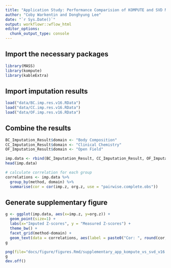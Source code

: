 ```yaml
---
title: "Application Study: Performance Comparision of KOMPUTE and SVD Matrix Completion"
author: "Coby Warkentin and Donghyung Lee"
date: "`r Sys.Date()`"
output: workflowr::wflow_html
editor_options:
  chunk_output_type: console
---
```



## Import the necessary packages
```r
library(MASS)
library(kompute)
library(kableExtra)
```

## Import imputation results
```r
load("data/BC.imp.res.v16.RData")
load("data/CC.imp.res.v16.RData")
load("data/OF.imp.res.v16.RData")
```

## Combine the results
```r
BC_Imputation_Result$domain <- "Body Composition"
CC_Imputation_Result$domain <- "Clinical Chemistry"
OF_Imputation_Result$domain <- "Open Field"

imp.data <- rbind(BC_Imputation_Result, CC_Imputation_Result, OF_Imputation_Result)
head(imp.data)

# calculate correlation for each group
correlations <- imp.data %>% 
  group_by(method, domain) %>%
  summarise(cor = cor(imp.z, org.z, use = "pairwise.complete.obs"))

```

## Generate supplementary figure
```r
g <- ggplot(imp.data, aes(x=imp.z, y=org.z)) +
  geom_point(size=1) +
  labs(x="Imputed Z-scores", y = "Measured Z-scores") +
  theme_bw() +
  facet_grid(method~domain) +
  geom_text(data = correlations, aes(label = paste0("Cor: ", round(cor, 2)), x = -Inf, y = Inf), hjust = -0.2, vjust = 2, size=3)
g

png(file="docs/figure/figures.Rmd/supplementary_app_kompute_vs_svd_v16.png", width=800, height=600, res=150)
g
dev.off()
```
